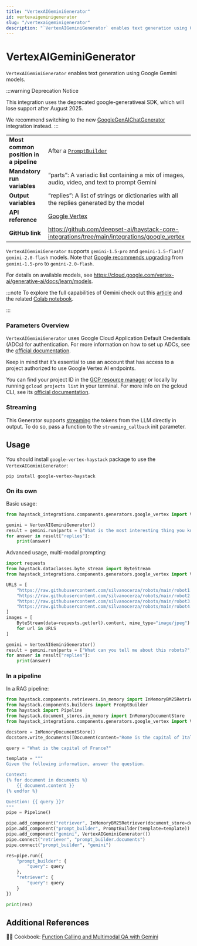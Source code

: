 ```yaml
---
title: "VertexAIGeminiGenerator"
id: vertexaigeminigenerator
slug: "/vertexaigeminigenerator"
description: "`VertexAIGeminiGenerator` enables text generation using Google Gemini models."
---
```


# VertexAIGeminiGenerator

`VertexAIGeminiGenerator` enables text generation using Google Gemini models.

:::warning
Deprecation Notice

This integration uses the deprecated google-generativeai SDK, which will lose support after August 2025.

We recommend switching to the new [GoogleGenAIChatGenerator](googlegenaichatgenerator.mdx) integration instead.
:::

|                                        |                                                                                                 |
| :------------------------------------- | :---------------------------------------------------------------------------------------------- |
| **Most common position in a pipeline** | After a [`PromptBuilder`](../builders/promptbuilder.mdx)                                                  |
| **Mandatory run variables**            | “parts”: A variadic list containing a mix of images, audio, video, and text to prompt Gemini    |
| **Output variables**                   | “replies”: A list of strings or dictionaries with all the replies generated by the model        |
| **API reference**                      | [Google Vertex](/reference/integrations-google-vertex)                                                 |
| **GitHub link**                        | https://github.com/deepset-ai/haystack-core-integrations/tree/main/integrations/google_vertex |

`VertexAIGeminiGenerator` supports `gemini-1.5-pro` and `gemini-1.5-flash`/  `gemini-2.0-flash` models. Note that [Google recommends upgrading](https://cloud.google.com/vertex-ai/generative-ai/docs/learn/model-versions) from `gemini-1.5-pro` to `gemini-2.0-flash`.

For details on available models, see https://cloud.google.com/vertex-ai/generative-ai/docs/learn/models.

:::note
To explore the full capabilities of Gemini check out this [article](https://haystack.deepset.ai/blog/gemini-models-with-google-vertex-for-haystack) and the related [Colab notebook](https://colab.research.google.com/drive/10SdXvH2ATSzqzA3OOmTM8KzD5ZdH_Q6Z?usp=sharing).

:::

### Parameters Overview

`VertexAIGeminiGenerator` uses Google Cloud Application Default Credentials (ADCs) for authentication. For more information on how to set up ADCs, see the [official documentation](https://cloud.google.com/docs/authentication/provide-credentials-adc).

Keep in mind that it’s essential to use an account that has access to a project authorized to use Google Vertex AI endpoints.

You can find your project ID in the [GCP resource manager](https://console.cloud.google.com/cloud-resource-manager) or locally by running `gcloud projects list` in your terminal. For more info on the gcloud CLI, see its [official documentation](https://cloud.google.com/cli).

### Streaming

This Generator supports [streaming](/docs/choosing-the-right-generator#streaming-support) the tokens from the LLM directly in output. To do so, pass a function to the `streaming_callback` init parameter.

## Usage

You should install `google-vertex-haystack` package to use the  `VertexAIGeminiGenerator`:

```shell
pip install google-vertex-haystack
```

### On its own

Basic usage:

```python
from haystack_integrations.components.generators.google_vertex import VertexAIGeminiGenerator

gemini = VertexAIGeminiGenerator()
result = gemini.run(parts = ["What is the most interesting thing you know?"])
for answer in result["replies"]:
    print(answer)

```

Advanced usage, multi-modal prompting:

```python
import requests
from haystack.dataclasses.byte_stream import ByteStream
from haystack_integrations.components.generators.google_vertex import VertexAIGeminiGenerator

URLS = [
    "https://raw.githubusercontent.com/silvanocerza/robots/main/robot1.jpg",
    "https://raw.githubusercontent.com/silvanocerza/robots/main/robot2.jpg",
    "https://raw.githubusercontent.com/silvanocerza/robots/main/robot3.jpg",
    "https://raw.githubusercontent.com/silvanocerza/robots/main/robot4.jpg"
]
images = [
    ByteStream(data=requests.get(url).content, mime_type="image/jpeg")
    for url in URLS
]

gemini = VertexAIGeminiGenerator()
result = gemini.run(parts = ["What can you tell me about this robots?", *images])
for answer in result["replies"]:
    print(answer)
```

### In a pipeline

In a RAG pipeline:

```python
from haystack.components.retrievers.in_memory import InMemoryBM25Retriever
from haystack.components.builders import PromptBuilder
from haystack import Pipeline
from haystack.document_stores.in_memory import InMemoryDocumentStore
from haystack_integrations.components.generators.google_vertex import VertexAIGeminiGenerator

docstore = InMemoryDocumentStore()
docstore.write_documents([Document(content="Rome is the capital of Italy"), Document(content="Paris is the capital of France")])

query = "What is the capital of France?"

template = """
Given the following information, answer the question.

Context:
{% for document in documents %}
    {{ document.content }}
{% endfor %}

Question: {{ query }}?
"""
pipe = Pipeline()

pipe.add_component("retriever", InMemoryBM25Retriever(document_store=docstore))
pipe.add_component("prompt_builder", PromptBuilder(template=template))
pipe.add_component("gemini", VertexAIGeminiGenerator())
pipe.connect("retriever", "prompt_builder.documents")
pipe.connect("prompt_builder", "gemini")

res=pipe.run({
    "prompt_builder": {
        "query": query
    },
    "retriever": {
        "query": query
    }
})

print(res)
```

## Additional References

:cook: Cookbook: [Function Calling and Multimodal QA with Gemini](https://haystack.deepset.ai/cookbook/vertexai-gemini-examples)
